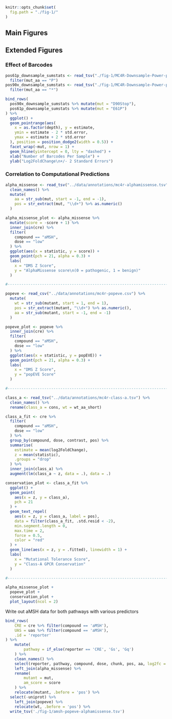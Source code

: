 ```r
knitr::opts_chunk$set(
  fig.path = "./fig-1/"
)
```

## Main Figures

## Extended Figures

### Effect of Barcodes

```r
pos61p_downsample_sumstats <- read_tsv("./fig-1/MC4R-Downsample-Power-pos61P-downsample.tsv") %>%
  filter(mut_aa == "P")
pos90x_downsample_sumstats <- read_tsv("./fig-1/MC4R-Downsample-Power-pos90X-downsample.tsv") %>%
  filter(mut_aa == "*")

bind_rows(
  pos90x_downsample_sumstats %>% mutate(mut = "D90Stop"),
  pos61p_downsample_sumstats %>% mutate(mut = "E61P")
) %>%
  ggplot() +
  geom_pointrange(aes(
    x = as.factor(depth), y = estimate,
    ymin = estimate - 2 * std.error,
    ymax = estimate + 2 * std.error
  ), position = position_dodge2(width = 0.5)) +
  facet_wrap(~mut, nrow = 1) +
  geom_hline(yintercept = 0, lty = "dashed") +
  xlab("Number of Barcodes Per Sample") +
  ylab("Log2FoldChange\n+/- 2 Standard Errors")
```

### Correlation to Computational Predictions

```r
alpha_missense <- read_tsv("../data/annotations/mc4r-alphamissense.tsv") %>%
  clean_names() %>%
  mutate(
    aa = str_sub(mut, start = -1, end = -1),
    pos = str_extract(mut, "\\d+") %>% as.numeric()
  )

alpha_missense_plot <- alpha_missense %>%
  mutate(score = -score + 1) %>%
  inner_join(cre) %>%
  filter(
    compound == "aMSH",
    dose == "low"
  ) %>%
  ggplot(aes(x = statistic, y = score)) +
  geom_point(pch = 21, alpha = 0.3) +
  labs(
    x = "DMS Z Score",
    y = "AlphaMissense score\n(0 = pathogenic, 1 = benign)"
  )

#-------------------------------------------------------------------------------

popeve <- read_csv("../data/annotations/mc4r-popeve.csv") %>%
  mutate(
    wt = str_sub(mutant, start = 1, end = 1),
    pos = str_extract(mutant, "\\d+") %>% as.numeric(),
    aa = str_sub(mutant, start = -1, end = -1)
  )

popeve_plot <- popeve %>%
  inner_join(cre) %>%
  filter(
    compound == "aMSH",
    dose == "low"
  ) %>%
  ggplot(aes(x = statistic, y = popEVE)) +
  geom_point(pch = 21, alpha = 0.3) +
  labs(
    x = "DMS Z Score",
    y = "popEVE Score"
  )

#-------------------------------------------------------------------------------

class_a <- read_tsv("../data/annotations/mc4r-class-a.tsv") %>%
  clean_names() %>%
  rename(class_a = cons, wt = wt_aa_short)

class_a_fit <- cre %>%
  filter(
    compound == "aMSH",
    dose == "low"
  ) %>%
  group_by(compound, dose, contrast, pos) %>%
  summarise(
    estimate = mean(log2FoldChange),
    z = mean(statistic),
    .groups = "drop"
  ) %>%
  inner_join(class_a) %>%
  augment(lm(class_a ~ z, data = .), data = .)

conservation_plot <- class_a_fit %>%
  ggplot() +
  geom_point(
    aes(x = z, y = class_a),
    pch = 21
  ) +
  geom_text_repel(
    aes(x = z, y = class_a, label = pos),
    data = filter(class_a_fit, .std.resid < -2),
    min.segment.length = 0,
    max.time = 2,
    force = 0.5,
    color = "red"
  ) +
  geom_line(aes(x = z, y = .fitted), linewidth = 1) +
  labs(
    x = "Mutational Tolerance Score",
    y = "Class-A GPCR Conservation"
  )

#-------------------------------------------------------------------------------

alpha_missense_plot +
  popeve_plot +
  conservation_plot +
  plot_layout(ncol = 2)
```


Write out aMSH data for both pathways with various predictors

```r
bind_rows(
    CRE = cre %>% filter(compound == 'aMSH'),
    UAS = uas %>% filter(compound == 'aMSH'),
    .id = 'reporter'
) %>% 
    mutate(
        pathway = if_else(reporter == 'CRE', 'Gs', 'Gq')
    ) %>% 
    clean_names() %>% 
    select(reporter, pathway, compound, dose, chunk, pos, aa, log2fc = log2fold_change, std_error = log2std_error, statistic, p_value, p_adj) %>% 
    left_join(alpha_missense) %>% 
    rename(
        mutant = mut,
        am_score = score
    ) %>% 
    relocate(mutant, .before = 'pos') %>% 
  select(-uniprot) %>% 
    left_join(popeve) %>% 
    relocate(wt, .before = 'pos') %>% 
  write_tsv('./fig-1/amsh-popeve-alphamissense.tsv')
```